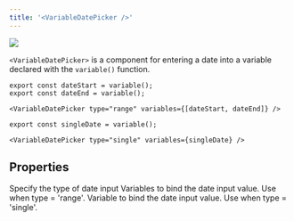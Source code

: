 ```yaml
---
title: '<VariableDatePicker />'
---
```


<Frame>
  <img src="/assets/images/pages/variable-date-picker.jpg" />
</Frame>

`<VariableDatePicker>` is a component for entering a date into a variable declared with the `variable()` function.

```tsx
export const dateStart = variable();
export const dateEnd = variable();

<VariableDatePicker type="range" variables={[dateStart, dateEnd]} />

export const singleDate = variable();

<VariableDatePicker type="single" variables={singleDate} />
```

## Properties

<ParamField path="type" type="'single' | 'range'" required>
  Specify the type of date input
</ParamField>

<ParamField path="variables" type="[Variable, Variable]">
  Variables to bind the date input value. Use when type = 'range'.
</ParamField>

<ParamField path="variable" type="Variable">
  Variable to bind the date input value. Use when type = 'single'.
</ParamField>
